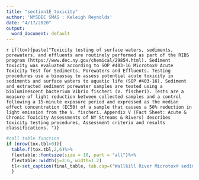 ```yaml
---
title: "section1E_toxicity"
author: 'NYSDEC SMAS : Keleigh Reynolds'
date: "4/17/2020"
output:
  word_document: default
---
```

`r if(tox){paste("Toxicity testing of surface waters, sediments, porewaters, and effluents are routinely performed as part of the RIBS program (https://www.dec.ny.gov/chemical/29854.html). Sediment toxicity was evaluated according to SOP #403-16 Microtox® Acute Toxicity Test for Sediments, Porewaters and Effluents. Testing procedures use a bioassay to assess potential acute toxicity in sediments and surface waters to aquatic life (SOP #403-16). Sediment and extracted sediment porewater samples are tested using a bioluminescent bacterium Vibrio fischeri (V. fischeri). Tests are a measure of light reduction between collected samples and a control following a 15-minute exposure period and expressed as the median effect concentration (EC50) of a sample that causes a 50% reduction in light emission from the V. fischeri. Appendix V (Fact Sheet: Acute & Chronic Toxicity Assessments of NY Streams & Rivers) describes toxicity testing procedures, Assessment criteria and results classifications. ")}`


```r
#call table function
if (nrow(tox.tbl>0)){
  table.f(tox.tbl,2,6)%>%
  flextable::fontsize(size = 10, part = "all")%>%
  flextable::width(j=3:6, width=1.2)
  tl<-set_caption(final_table, tab.cap=("Wallkill River Microtox® sediment and porewater toxicity results for select locations in the Wallkill River Survey. Sediment samples were collected for toxicity testing in baseflow conditions during macroinvertebrate community collection at sampling locations."),style="Table Caption",autonum = run_autonum(seq_id = "tab",prop=officer::fp_text_lite(bold = FALSE)))
  }


```




